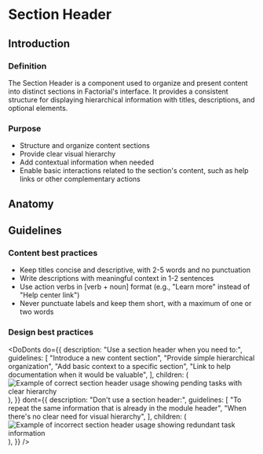


<Meta title="Section header" />

# Section Header

## Introduction

### Definition

The Section Header is a component used to organize and present content into
distinct sections in Factorial's interface. It provides a consistent structure
for displaying hierarchical information with titles, descriptions, and optional
elements.

### Purpose

- Structure and organize content sections
- Provide clear visual hierarchy
- Add contextual information when needed
- Enable basic interactions related to the section's content, such as help links
  or other complementary actions

## Anatomy

<Canvas of={SectionHeaderStories.Default} meta={SectionHeaderStories} />
<Controls of={SectionHeaderStories.Default} />

## Guidelines

### Content best practices

- Keep titles concise and descriptive, with 2-5 words and no punctuation
- Write descriptions with meaningful context in 1-2 sentences
- Use action verbs in [verb + noun] format (e.g., "Learn more" instead of "Help
  center link")
- Never punctuate labels and keep them short, with a maximum of one or two words

### Design best practices

<DoDonts
  do={{
    description: "Use a section header when you need to:",
    guidelines: [
      "Introduce a new content section",
      "Provide simple hierarchical organization",
      "Add basic context to a specific section",
      "Link to help documentation when it would be valuable",
    ],
    children: (
      <img
        src="docs/headers/resource-header-do.png"
        alt="Example of correct section header usage showing pending tasks with clear hierarchy"
      />
    ),
  }}
  dont={{
    description: "Don't use a section header:",
    guidelines: [
      "To repeat the same information that is already in the module header",
      "When there's no clear need for visual hierarchy",
    ],
    children: (
      <img
        src="docs/headers/resource-header-dont.png"
        alt="Example of incorrect section header usage showing redundant task information"
      />
    ),
  }}
/>
